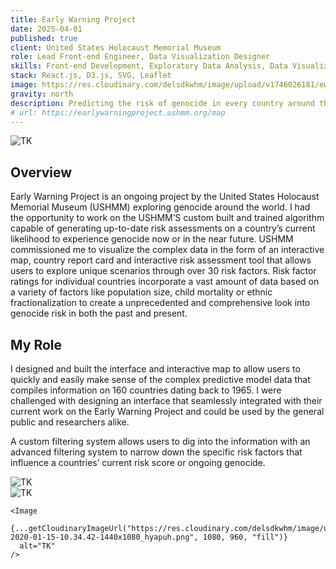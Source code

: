 ```yaml
---
title: Early Warning Project
date: 2025-04-01
published: true
client: United States Holocaust Memorial Museum
role: Lead Front-end Engineer, Data Visualization Designer
skills: Front-end Development, Exploratory Data Analysis, Data Visualization
stack: React.js, D3.js, SVG, Leaflet
image: https://res.cloudinary.com/delsdkwhm/image/upload/v1746026181/ewp-thumb-16-9-1440x960_qjwiql.jpg
gravity: north
description: Predicting the risk of genocide in every country around the world
# url: https://earlywarningproject.ushmm.org/map
---
```



<div class="image-layout">
  <div class="image-full-width">
    <Image
      {...getCloudinaryImageUrl("https://res.cloudinary.com/delsdkwhm/image/upload/v1746134836/Screenshot_2025-05-01_at_4.26.23_PM_eizgct.png", 1280, 1280, "fit", "center")}
      alt="TK"
    />
  </div>
</div>

## Overview
Early Warning Project is an ongoing project by the United States Holocaust Memorial Museum (USHMM) exploring genocide around the world. I had the opportunity to work on the USHMM’S custom built and trained algorithm capable of generating up-to-date risk assessments on a country’s current likelihood to experience genocide now or in the near future. USHMM commissioned me to visualize the complex data in the form of an interactive map, country report card and interactive risk assessment tool that allows users to explore unique scenarios through over 30 risk factors. Risk factor ratings for individual countries incorporate a vast amount of data based on a variety of factors like population size, child mortality or ethnic fractionalization to create a unprecedented and comprehensive look into genocide risk in both the past and present.

## My Role
I designed and built the interface and interactive map to allow users to quickly and easily make sense of the complex predictive model data that compiles information on 160 countries dating back to 1965. I were challenged with designing an interface that seamlessly integrated with their current work on the Early Warning Project and could be used by the general public and researchers alike.

A custom filtering system allows users to dig into the information with an advanced filtering system to narrow down the specific risk factors that influence a countries’ current risk score or ongoing genocide.

<div class="image-layout">
  <div class="image-full-width">
    <Image
      {...getCloudinaryImageUrl("https://res.cloudinary.com/delsdkwhm/image/upload/v1746026178/ewp-banner-1-2400x640_lt82iq.jpg", 1280, 1280, "fit", "center")}
      alt="TK"
    />
  </div>

  <div class="image-grid grid-2">
    <Image
      {...getCloudinaryImageUrl("https://res.cloudinary.com/delsdkwhm/image/upload/v1746026182/Screenshot-2020-01-15-10.20.04-1440x1440_ndxig5.png", 1080, 960, "fill")}
      alt="TK"
    />

    <Image
      {...getCloudinaryImageUrl("https://res.cloudinary.com/delsdkwhm/image/upload/v1746026179/Screenshot-2020-01-15-10.34.42-1440x1080_hyapuh.png", 1080, 960, "fill")}
      alt="TK"
    />
  </div>
</div>
